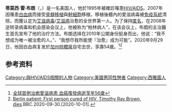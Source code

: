{{Multiple issues|
{{Expand language|1=en|time=2020-09-30T21:53:12+00:00}}
{{Rough translation|time=2020-09-30T21:53:12+00:00}}
}}
{{Infobox person
| name          = 
| image         = Timothy Ray Brown.jpg
| alt           = 
| caption       = 蒂莫西·雷·布朗（2012年）
| birth_name    = 
| birth_date    = {{Birth date|1966|03|11}}
| birth_place   = {{USA}}[[華盛頓州|華盛頓州]][[西雅圖|西雅圖]] 
| death_date    = {{Death date and age|2020|09|29|1966|03|11}}
| death_place   = {{USA}}[[加州|加州]][[棕櫚泉|棕櫚泉]] 
| nationality   = {{USA}}
| other_names   = 
| occupation    = 
| years_active  = 
| known_for     = 全世界首位治癒[[HIV/AIDS|HIV/AIDS]]
| notable_works = 
}}

'''蒂莫西·雷·布朗'''（{{lang-en|Timothy Ray Brown}}，{{bd|1966年|3月11日|2020年|9月29日|catIdx=Brown}}）是一名美国人，他於1995年被確診罹患[[HIV/AIDS|HIV/AIDS]]。2007年因罹患[[白血病|白血病]]而接受[[骨髓移植|骨髓移植]]與[[幹細胞|幹細胞]]移植，移植後體內的愛滋病毒被[[免疫系統|免疫系統]]清除。而獲认定为[[艾滋病毒|艾滋病毒]]/[[艾滋病|艾滋病]]治愈的全世界第一人。为了保持[[匿名|匿名]]，在2008年逆转录病毒和机会感染会议上，他被称为“柏林病人”，在该会议上，布朗的主治醫生首先宣布了他的治疗方法。布朗选择在2010年公開身份挺身而出，他说：“我不想成为唯一被治愈的人。”、“我想尽我所能使『治愈』成为可能”。2020年9月29日，他因白血病复发於[[加州|加州]][[棕櫚泉|棕櫚泉]]自宅去世，享壽54歲。<ref>[https://udn.com/news/story/6813/4901695 全球首例治癒愛滋病患 血癌復發病逝享年56歲]</ref><ref>[https://www.bbc.com/news/health-54355673 Berlin patient: First person cured of HIV, Timothy Ray Brown, dies].BBC.2020-09-30.[2020-10-01].</ref>

== 参考资料 ==
{{reflist}}

{{DEFAULTSORT:Brown, Timothy Ray}}
[[Category:與HIV/AIDS相關的人物|Category:與HIV/AIDS相關的人物]]
[[Category:美國男同性戀者|Category:美國男同性戀者]]
[[Category:西雅圖人|Category:西雅圖人]]